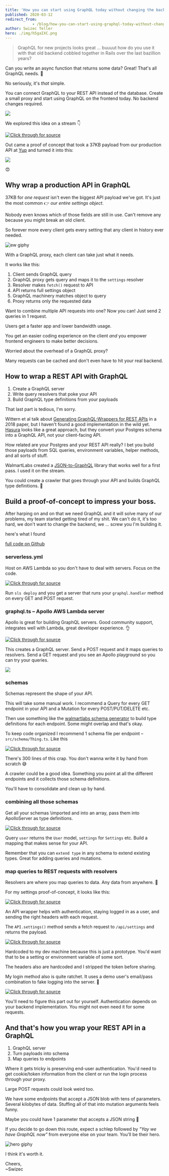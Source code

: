 ```yaml
---
title: 'How you can start using GraphQL today without changing the backend'
published: 2020-03-12
redirect_from: 
            - /blog/how-you-can-start-using-graphql-today-without-changing-the-backend/swizec/9350
author: Swizec Teller
hero: ./img/h5gaIXC.png
---
```

> GraphQL for new projects looks great ... buuuut how do you use it with that old backend cobbled together in Rails over the last bazillion years?
>
>



Can you write an async function that returns some data? Great! That's all GraphQL needs. 🤘



No seriously, it's _that_ simple.



You can connect GraphQL to your REST API instead of the database. Create a small proxy and start using GraphQL on the frontend today. No backend changes required.



![](./img/h5gaIXC.png)



We explored this idea on a stream 👇





[![Click through for source](./img/techletter.app-screenshot-1584029350206.png)](https://www.youtube.com/watch?v=5d_CZHljxuw)





Out came a proof of concept that took a 37KB payload from our production API at [Yup](https://yup.com) and turned it into this:



![](./img/YKXYMJT.png)



😍



## Why wrap a production API in GraphQL



37KB for _one request_ isn't even the biggest API payload we've got. It's just the most common 👉 _our entire settings object_.



Nobody even knows which of those fields are still in use. Can't remove any because you might break an old client.



So forever more every client gets every setting that any client in history ever needed.



![ew giphy](./img/media-aNtt9T8SqGNK8-giphy.gif)



With a GraphQL proxy, each client can take just what it needs.



It works like this:



1. Client sends GraphQL query
2. GraphQL proxy gets query and maps it to the `settings` resolver
3. Resolver makes `fetch()` request to API
4. API returns full settings object
5. GraphQL machinery matches object to query
6. Proxy returns only the requested data



Want to combine multiple API requests into one? Now you can! Just send 2 queries in 1 request.



Users get a faster app and lower bandwidth usage.



You get an easier coding experience on the client _and_ you empower frontend engineers to make better decisions.



Worried about the overhead of a GraphQL proxy?



Many requests can be cached and don't even have to hit your real backend.



## How to wrap a REST API with GraphQL



1. Create a GraphQL server
2. Write query resolvers that poke your API
3. Build GraphQL type definitions from your payloads



That last part is tedious, I'm sorry.



Wittern et al talk about [Generating GraphQL-Wrappers for REST APIs](https://arxiv.org/abs/1809.08319) in a 2018 paper, but I haven't found a good implementation in the wild yet. [Hasura](https://hasura.io/) looks like a great approach, but they convert your Postgres schema into a GraphQL API, not your client-facing API.



How related are your Postgres and your REST API really? I bet you build those payloads from SQL queries, environment variables, helper methods, and all sorts of stuff.



WalmartLabs created a [JSON-to-GraphQL](https://walmartlabs.github.io/json-to-simple-graphql-schema/) library that works well for a first pass. I used it on the stream.



You could create a crawler that goes through your API and builds GraphQL type definitions. 🤔



## Build a proof-of-concept to impress your boss.



After harping on and on that we need GraphQL and it will solve many of our problems, my team started getting tired of my shit. We can't do it, it's too hard, we don't want to change the backend, we ... screw you I'm building it.



here's what I found



[full code on Github](https://github.com/Swizec/graphql-rest-proxy)



### serverless.yml



Host on AWS Lambda so you don't have to deal with servers. Focus on the code.



[![Click through for source](./img/techletter.app-screenshot-1584029348368.png)](https://carbon.now.sh/?bg=rgba(255,255,255,1)&t=seti&l=yaml&ds=true&wc=true&wa=true&pv=48px&ph=32px&ln=false&code=service%3A%20yup-graphql-proxy%0A%0Aprovider%3A%0A%20%20%20%20name%3A%20aws%0A%20%20%20%20runtime%3A%20nodejs12.x%0A%20%20%20%20stage%3A%20dev%0A%0Afunctions%3A%0A%20%20%20%20graphql%3A%0A%20%20%20%20%20%20%20%20handler%3A%20dist%2Fgraphql.handler%0A%20%20%20%20%20%20%20%20events%3A%0A%20%20%20%20%20%20%20%20%20%20%20%20-%20http%3A%0A%20%20%20%20%20%20%20%20%20%20%20%20%20%20%20%20%20%20path%3A%20graphql%0A%20%20%20%20%20%20%20%20%20%20%20%20%20%20%20%20%20%20method%3A%20GET%0A%20%20%20%20%20%20%20%20%20%20%20%20%20%20%20%20%20%20cors%3A%20true%0A%20%20%20%20%20%20%20%20%20%20%20%20-%20http%3A%0A%20%20%20%20%20%20%20%20%20%20%20%20%20%20%20%20%20%20path%3A%20graphql%0A%20%20%20%20%20%20%20%20%20%20%20%20%20%20%20%20%20%20method%3A%20POST%0A%20%20%20%20%20%20%20%20%20%20%20%20%20%20%20%20%20%20cors%3A%20true)



Run `sls deploy` and you get a server that runs your `graphql.handler` method on every GET and POST request.



### graphql.ts – Apollo AWS Lambda server



Apollo is great for building GraphQL servers. Good community support, integrates well with Lambda, great developer experience. 👌



[![Click through for source](./img/techletter.app-screenshot-1584029348184.png)](https://carbon.now.sh/?bg=rgba(255,255,255,1)&t=seti&l=typescript&ds=true&wc=true&wa=true&pv=48px&ph=32px&ln=false&code=%2F%2F%20src%2Fgraphql.ts%0A\import%20%7B%20ApolloServer%2C%20gql%20%7D%20from%20%22apollo-server-lambda%22%3B%0A\import%20%7B%20APIwrapper%20%7D%20from%20%22.%2FAPIwrapper%22%3B%0A\import%20%7B%20settingsSchema%20%7D%20from%20%22.%2Fschema%2FSettings%22%3B%0A%0A%2F%2F%20this%20is%20where%20we%20define%20the%20shape%20of%20our%20API%0Aconst%20rootSchema%20%3D%20gql%60%0A%20%20%20%20type%20Query%20%7B%0A%20%20%20%20%20%20%20%20%2F%2F%20queries%20%E2%80%93%C2%A0GET%20api%0A%20%20%20%20%7D%0A%20%20%20%20%0A%20%20%20%20type%20Mutation%20%7B%0A%20%20%20%20%20%20%20%20%2F%2F%20mutations%20%E2%80%93%C2%A0POST%20api%0A%20%20%20%20%7D%0A%60%3B%0A%0Aconst%20typeDefs%20%3D%20%5BrootSchema%2C%20settingsSchema%5D%3B%0A%0A%2F%2F%20a%20convenience%20wrapper%20for%20your%20API%0Aconst%20API%20%3D%20new%20APIwrapper()%3B%0A%0A%2F%2F%20this%20is%20where%20the%20shape%20maps%20to%20functions%0Aconst%20resolvers%20%3D%20%7B%0A%20%20%20%20Query%3A%20%7B%0A%20%20%20%20%20%20%20%20%2F%2F%20query%20resolvers%20go%20here%0A%20%20%20%20%7D%0A%20%20%20%20Mutation%3A%20%7B%0A%20%20%20%20%20%20%20%20%2F%2F%20mutation%20resolvers%20go%20here%0A%20%20%20%20%7D%0A%7D%3B%0A%0Aconst%20server%20%3D%20new%20ApolloServer(%7B%20typeDefs%2C%20resolvers%20%7D)%3B%0A%0Aexport%20const%20handler%20%3D%20server.createHandler(%7B%0A%20%20%20%20cors%3A%20%7B%0A%20%20%20%20%20%20%20%20origin%3A%20%22*%22%2C%20%2F%2F%20for%20security%20in%20production%2C%20lock%20this%20to%20your%20real%20endpoints%0A%20%20%20%20%20%20%20%20credentials%3A%20true%0A%20%20%20%20%7D%0A%7D)%3B)



This creates a GraphQL server. Send a POST request and it maps queries to resolvers. Send a GET request and you see an Apollo playground so you can try your queries.



![](./img/YKXYMJT.png)



### schemas



Schemas represent the shape of your API.



This will take some manual work. I recommend a Query for every GET endpoint in your API and a Mutation for every POST/PUT/DELETE etc.



Then use something like the [walmartlabs schema generator](https://walmartlabs.github.io/json-to-simple-graphql-schema/) to build type definitions for each endpoint. Some might overlap and that's okay.



To keep code organized I recommend 1 schema file per endpoint – `src/schema/Thing.ts`. Like this



[![Click through for source](./img/techletter.app-screenshot-1584029348191.png)](https://carbon.now.sh/?bg=rgba(255,255,255,1)&t=seti&l=typescript&ds=true&wc=true&wa=true&pv=48px&ph=32px&ln=false&code=src%2Fschema%2FSettings.ts%0A%0A\import%20%7B%20gql%20%7D%20from%20%22apollo-server%22%3B%0A%0A%2F%2F%20schema%20generated%20with%3A%20https%3A%2F%2Fwalmartlabs.github.io%2Fjson-to-simple-graphql-schema%2F%0Aexport%20const%20settingsSchema%20%3D%20gql%60%0A%20%20%20%20type%20Reactions%20%7B%0A%20%20%20%20%20%20%20%20name%3A%20String%0A%20%20%20%20%20%20%20%20emoji%3A%20String%0A%20%20%20%20%20%20%20%20label%3A%20String%0A%20%20%20%20%7D%0A%0A%20%20%20%20type%20Subtopics%20%7B%0A%20%20%20%20%20%20%20%20id%3A%20Int%0A%20%20%20%20%20%20%20%20name%3A%20String%0A%20%20%20%20%20%20%20%20label%3A%20String%0A%20%20%20%20%7D%0A%0A%20%20%20%20type%20Subjects%20%7B%0A%20%20%20%20%20%20%20%20id%3A%20Int%0A%20%20%20%20%20%20%20%20name%3A%20String%0A%20%20%20%20%20%20%20%20blurb%3A%20String%0A%20%20%20%20%20%20%20%20available%3A%20Boolean%0A%20%20%20%20%20%20%20%20%0A%2F%2F%20...%0A%20%20%20%20%7D%0A%60%3B)



There's 300 lines of this crap. You don't wanna write it by hand from scratch 😅



A crawler could be a good idea. Something you point at all the different endpoints and it collects those schema definitions.



You'll have to consolidate and clean up by hand.



### combining all those schemas



Get all your schemas \\imported and into an array, pass them into ApolloServer as type definitions.



[![Click through for source](./img/techletter.app-screenshot-1584029348174.png)](https://carbon.now.sh/?bg=rgba(255,255,255,1)&t=seti&l=typescript&ds=true&wc=true&wa=true&pv=48px&ph=32px&ln=false&code=%2F%2F%20src%2Fgraphql.ts%0A%0A\import%20%7B%20userSchema%20%7D%20from%20%22.%2Fschema%2FUser%22%3B%0A\import%20%7B%20settingsSchema%20%7D%20from%20%22.%2Fschema%2FSettings%22%3B%0A%0Aconst%20rootSchema%20%3D%20gql%60%0A%20%20%20%20type%20Query%20%7B%0A%20%20%20%20%20%20%20%20user%3A%20User%0A%20%20%20%20%20%20%20%20settings%3A%20Settings%0A%20%20%20%20%7D%0A%60%3B%0A%0Aconst%20typeDefs%20%3D%20%5BrootSchema%2C%20userSchema%2C%20settingsSchema%5D%3B%0A%0Aconst%20server%20%3D%20new%20ApolloServer(%7B%20typeDefs%2C%20resolvers%20%7D)%3B)



Query `user` returns the `User` model, `settings` for `Settings` etc. Build a mapping that makes sense for your API.



Remember that you can `extend type` in any schema to extend existing types. Great for adding queries and mutations.



### map queries to REST requests with resolvers



Resolvers are where you map queries to data. Any data from anywhere. 🤘



For my settings proof-of-concept, it looks like this:



[![Click through for source](./img/techletter.app-screenshot-1584029348370.png)](https://carbon.now.sh/?bg=rgba(255,255,255,1)&t=seti&l=typescript&ds=true&wc=true&wa=true&pv=48px&ph=32px&ln=false&code=%2F%2F%20src%2Fgraphql.ts%0A%0Aconst%20API%20%3D%20new%20APIwrapper()%3B%0A%0A%2F%2F%20this%20is%20where%20the%20shape%20maps%20to%20functions%0Aconst%20resolvers%20%3D%20%7B%0A%20%20%20%20Query%3A%20%7B%0A%20%20%20%20%20%20%20%20settings%3A%20async%20()%20%3D%3E%20%7B%0A%20%20%20%20%20%20%20%20%20%20%20%20await%20API.login()%3B%0A%20%20%20%20%20%20%20%20%20%20%20%20return%20API.settings()%3B%0A%20%20%20%20%20%20%20%20%7D%0A%20%20%20%20%7D%0A%20%20%20%20%2F%2F%20Mutation%3A%20%7B%7D%0A%7D%3B)



An API wrapper helps with authentication, staying logged in as a user, and sending the right headers with each request.



The `API.settings()` method sends a fetch request to `/api/settings` and returns the payload.



[![Click through for source](./img/techletter.app-screenshot-1584029348135.png)](https://carbon.now.sh/?bg=rgba(255,255,255,1)&t=seti&l=typescript&ds=true&wc=true&wa=true&pv=48px&ph=32px&ln=false&code=%2F%2F%20src%2FAPIwrapper.ts%0A%0A\import%20fetch%20from%20%22isomorphic-fetch%22%3B%0A%0Aexport%20class%20APIwrapper%20%7B%0A%20%20%20%20headers%3A%20JSONBlob%20%3D%20%7B%0A%20%20%20%20%20%20%20%20%22Content-Type%22%3A%20%22application%2Fjson%22%2C%0A%20%20%20%20%20%20%20%20Authorization%3A%20%60Token%20token%3D%3Cauth_token%3E%60%2C%0A%20%20%20%20%20%20%20%20Accept%3A%20%22application%2Fjson.v2%22%0A%20%20%20%20%7D%3B%0A%0A%20%20%20%20async%20settings()%20%7B%0A%20%20%20%20%20%20%20%20await%20this.login()%3B%0A%0A%20%20%20%20%20%20%20%20const%20settings%20%3D%20await%20fetch(%22https%3A%2F%2Fswizec.ngrok.io%2Fapi%2Fsettings%22%2C%20%7B%0A%20%20%20%20%20%20%20%20%20%20%20%20headers%3A%20this.headers%0A%20%20%20%20%20%20%20%20%7D).then(res%20%3D%3E%20res.json())%3B%0A%0A%20%20%20%20%20%20%20%20return%20settings%3B%0A%20%20%20%20%7D%0A%7D)



Hardcoded to my dev machine because this is just a prototype. You'd want that to be a setting or environment variable of some sort.



The headers also are hardcoded and I stripped the token before sharing.



My login method also is quite ratchet. It uses a demo user's email/pass combination to fake logging into the server. 🤣



[![Click through for source](./img/techletter.app-screenshot-1584029348257.png)](https://carbon.now.sh/?bg=rgba(255,255,255,1)&t=seti&l=typescript&ds=true&wc=true&wa=true&pv=48px&ph=32px&ln=false&code=async%20login()%20%7B%0A%20%20%20%20if%20(this.headers%5B%22X-Has-User-Account%22%5D)%20%7B%0A%20%20%20%20%20%20%20%20%2F%2F%20already%20logged%20in%2C%20keep%20going%0A%20%20%20%20%20%20%20%20return%3B%0A%20%20%20%20%7D%0A%0A%20%20%20%20const%20response%3A%20LoginResponse%20%3D%20await%20fetch(%0A%20%20%20%20%20%20%20%20%22https%3A%2F%2Fswizec.ngrok.io%2Fapi%2Flogin%22%2C%0A%20%20%20%20%20%20%20%20%7B%0A%20%20%20%20%20%20%20%20%20%20%20%20method%3A%20%22POST%22%2C%0A%20%20%20%20%20%20%20%20%20%20%20%20headers%3A%20this.headers%2C%0A%20%20%20%20%20%20%20%20%20%20%20%20body%3A%20JSON.stringify(%7B%0A%20%20%20%20%20%20%20%20%20%20%20%20%20%20%20%20user%3A%20%7B%0A%20%20%20%20%20%20%20%20%20%20%20%20%20%20%20%20%20%20%20%20email%3A%20%22admin%40localhost.com%22%2C%0A%20%20%20%20%20%20%20%20%20%20%20%20%20%20%20%20%20%20%20%20password%3A%20%22Password1!%22%0A%20%20%20%20%20%20%20%20%20%20%20%20%20%20%20%20%7D%0A%20%20%20%20%20%20%20%20%20%20%20%20%7D)%0A%20%20%20%20%20%20%20%20%7D%0A%20%20%20%20).then(res%20%3D%3E%20res.json())%3B%0A%0A%20%20%20%20%2F%2F%20add%20login%20stuff%20to%20headers%20for%20other%20methods%0A%20%20%20%20this.headers%20%3D%20%7B%0A%20%20%20%20%20%20%20%20...this.headers%2C%0A%20%20%20%20%20%20%20%20%22X-Has-User-Account%22%3A%20%22true%22%2C%0A%20%20%20%20%20%20%20%20%22X-User-Known-Key%22%3A%20response.identifier%2C%0A%20%20%20%20%20%20%20%20%22X-User-Authentication-Token%22%3A%20response.access_token%0A%20%20%20%20%7D%3B%0A%7D)



You'll need to figure this part out for yourself. Authentication depends on your backend implementation. You might not even need it for some requests.



## And that's how you wrap your REST API in a GraphQL



1. GraphQL server
2. Turn payloads into schema
3. Map queries to endpoints



Where it gets tricky is preserving end-user authentication. You'd need to get cookie/token information from the client or run the login process through your proxy.



Large POST requests could look weird too.



We have some endpoints that accept a JSON blob with tens of parameters. Several kilobytes of data. Stuffing all of that into mutation arguments feels funny.



Maybe you could have 1 parameter that accepts a JSON string 🤔



If you decide to go down this route, expect a schlep followed by _"Yay we have GraphQL now"_ from everyone else on your team. You'll be their hero.



![hero giphy](./img/media-ek4CUx2FONgHaMz9V5-giphy-downsized-medium.gif)



I think it's worth it.



Cheers,  
~Swizec
